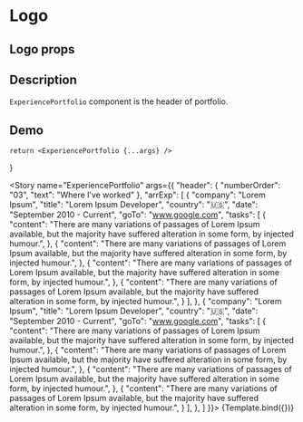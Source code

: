 

<Meta title="ExperiencePortfolio" component={ExperiencePortfolio} />

# Logo

## Logo props
<ArgsTable of={ExperiencePortfolio} />

## Description

`ExperiencePortfolio` component is the header of portfolio.

## Demo

    return <ExperiencePortfolio {...args} />
}

<Story name="ExperiencePortfolio" args={{
    "header": {
        "numberOrder": "03",
        "text": "Where I’ve worked"
    },
    "arrExp": [
        {
            "company": "Lorem Ipsum",
            "title": "Lorem Ipsum Developer",
            "country": "🇺🇸",
            "date": "September 2010 - Current",
            "goTo": "www.google.com",
            "tasks": [
                {
                    "content": "There are many variations of passages of Lorem Ipsum available, but the majority have suffered alteration in some form, by injected humour.",
                },
                {
                    "content": "There are many variations of passages of Lorem Ipsum available, but the majority have suffered alteration in some form, by injected humour.",
                },
                {
                    "content": "There are many variations of passages of Lorem Ipsum available, but the majority have suffered alteration in some form, by injected humour.",
                },
                {
                    "content": "There are many variations of passages of Lorem Ipsum available, but the majority have suffered alteration in some form, by injected humour.",
                }
            ],
        },
        {
            "company": "Lorem Ipsum",
            "title": "Lorem Ipsum Developer",
            "country": "🇺🇸",
            "date": "September 2010 - Current",
            "goTo": "www.google.com",
            "tasks": [
                {
                    "content": "There are many variations of passages of Lorem Ipsum available, but the majority have suffered alteration in some form, by injected humour.",
                },
                {
                    "content": "There are many variations of passages of Lorem Ipsum available, but the majority have suffered alteration in some form, by injected humour.",
                },
                {
                    "content": "There are many variations of passages of Lorem Ipsum available, but the majority have suffered alteration in some form, by injected humour.",
                },
                {
                    "content": "There are many variations of passages of Lorem Ipsum available, but the majority have suffered alteration in some form, by injected humour.",
                }
            ],
        },
    ]
}}>
{Template.bind({})}
</Story>

